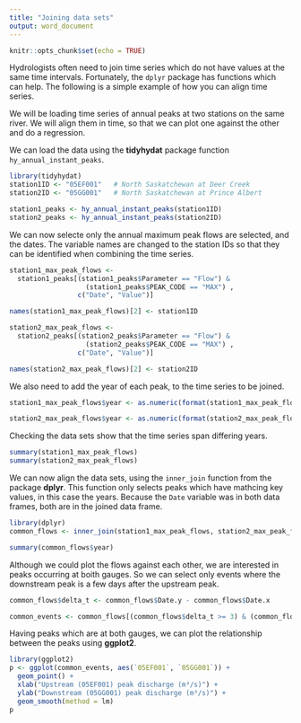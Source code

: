 ```yaml
---
title: "Joining data sets"
output: word_document
---
```


```r
knitr::opts_chunk$set(echo = TRUE)
```

Hydrologists often need to join time series which do not have values at the same time intervals. Fortunately, the `dplyr` package has functions which can help. The following is a simple example of how you can align time series.

We will be loading time series of annual peaks at two stations on the same river. We will align them in time, so that we can plot one against the other and do a regression.

We can load the data using the **tidyhydat** package function `hy_annual_instant_peaks`.
```r
library(tidyhydat)
station1ID <- "05EF001"   # North Saskatchewan at Deer Creek
station2ID <- "05GG001"   # North Saskatchewan at Prince Albert

station1_peaks <- hy_annual_instant_peaks(station1ID)
station2_peaks <- hy_annual_instant_peaks(station2ID)
```

We can now selecte only the annual maximum peak flows are selected, and the dates. The variable names are changed to the station IDs so that they can be identified when combining the time series.

```r
station1_max_peak_flows <- 
  station1_peaks[(station1_peaks$Parameter == "Flow") & 
                   (station1_peaks$PEAK_CODE == "MAX") , 
                 c("Date", "Value")]

names(station1_max_peak_flows)[2] <- station1ID

station2_max_peak_flows <- 
  station2_peaks[(station2_peaks$Parameter == "Flow") & 
                   (station2_peaks$PEAK_CODE == "MAX") , 
                 c("Date", "Value")] 

names(station2_max_peak_flows)[2] <- station2ID
```

We also need to add the year of each peak, to the time series to be joined.
```r
station1_max_peak_flows$year <- as.numeric(format(station1_max_peak_flows$Date, format = "%Y"))

station2_max_peak_flows$year <- as.numeric(format(station2_max_peak_flows$Date, format = "%Y"))
```


Checking the data sets show that the time series span differing years.
```r
summary(station1_max_peak_flows)
summary(station2_max_peak_flows)
```

We can now align the data sets, using the `inner_join` function from the package **dplyr**. This function only selects peaks which have mathcing key values, in this case the years. Because the `Date` variable was in both data frames, both are in the joined data frame.

```r
library(dplyr)
common_flows <- inner_join(station1_max_peak_flows, station2_max_peak_flows, by = "year")

summary(common_flows$year)
```

Although we could plot the flows against each other, we are interested
in peaks occurring at boith gauges. So we can select only events where the downstream peak is a few days after the upstream peak.
```r
common_flows$delta_t <- common_flows$Date.y - common_flows$Date.x

common_events <- common_flows[(common_flows$delta_t >= 3) & (common_flows$delta_t <= 12),]
```

Having peaks which are at both gauges, we can plot the relationship between the peaks using **ggplot2**.
```r
library(ggplot2)
p <- ggplot(common_events, aes(`05EF001`, `05GG001`)) +
  geom_point() +
  xlab("Upstream (05EF001) peak discharge (m³/s)") +
  ylab("Downstream (05GG001) peak discharge (m³/s)") +
  geom_smooth(method = lm)
p
       
```

